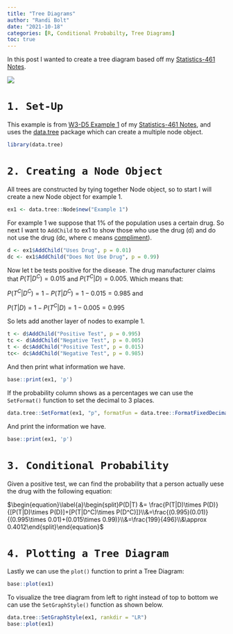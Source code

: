 ```yaml
---
title: "Tree Diagrams"
author: "Randi Bolt"
date: "2021-10-18"
categories: [R, Conditional Probabilty, Tree Diagrams]
toc: true
---
```


In this post I wanted to create a tree diagram based off my [Statistics-461 Notes](https://rbolt13.github.io/stat461/). 

![](../../00_img/treediagram.png)

# `1. Set-Up`

This example is from [W3-D5 Example 1](https://rbolt13.github.io/stat461/#Example_1) of my [Statistics-461 Notes](https://rbolt13.github.io/stat461/), and uses the [data.tree](https://cran.r-project.org/web/packages/data.tree/vignettes/data.tree.html) package which can create a multiple node object. 

```r
library(data.tree)
```

# `2. Creating a Node Object`

All trees are constructed by tying together Node object, so to start I will create a new Node object for example 1.

```r
ex1 <- data.tree::Node$new("Example 1")
```

For example 1 we suppose that 1% of the population uses a certain drug. So next I want to `AddChild` to ex1 to show those who use the drug (d) and do not use the drug (dc, where c means [compliment](https://guides.fscj.edu/Statistics/complement#:~:text=The%20complement%20of%20an%20event,P(A%20%E2%88%A9%20B).)). 

```r
d <- ex1$AddChild("Uses Drug", p = 0.01)
dc <- ex1$AddChild("Does Not Use Drug", p = 0.99)
```

Now let t be tests positive for the disease. The drug manufacturer claims that $P(T|D^C)=0.015$ and $P(T^C|D)=0.005$. Which means that: 

$P(T^C|D^C)=1-P(T|D^C)=1-0.015=0.985$ and

$P(T|D)=1-P(T^C|D)=1-0.005=0.995$

So lets add another layer of nodes to example 1.

```r
t <- d$AddChild("Positive Test", p = 0.995)
tc <- d$AddChild("Negative Test", p = 0.005)
t <- dc$AddChild("Positive Test", p = 0.015)
tc<- dc$AddChild("Negative Test", p = 0.985)
```

And then print what information we have. 

```r
base::print(ex1, 'p')
```

If the probability column shows as a percentages we can use the `SetFormat()` function to set the decimal to 3 places.

```r
data.tree::SetFormat(ex1, "p", formatFun = data.tree::FormatFixedDecimal(3))
```

And print the information we have. 

```r
base::print(ex1, 'p')
```

# `3. Conditional Probability`

Given a positive test, we can find the probability that a person actually uese the drug with the following equation: 

$\begin{equation}\label{a}\begin{split}P(D|T) &= \frac{P(T|D)\times P(D)}{[P(T|D)\times P(D)]+[P(T|D^C)\times P(D^C)]}\\&=\frac{(0.995)(0.01)}{(0.995\times 0.01)+(0.015\times 0.99)}\\&=\frac{199}{496}\\&\approx 0.4012\end{split}\end{equation}$


# `4. Plotting a Tree Diagram`

Lastly we can use the `plot()` function to print a Tree Diagram:  

```r
base::plot(ex1)
```

To visualize the tree diagram from left to right instead of top to bottom we can use the `SetGraphStyle()` function as shown below. 

```r
data.tree::SetGraphStyle(ex1, rankdir = "LR")
base::plot(ex1)
```
